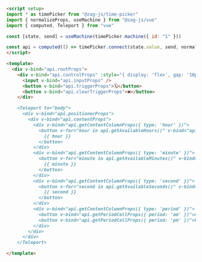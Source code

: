 ```md
<script setup>
import * as timePicker from "@zag-js/time-picker"
import { normalizeProps, useMachine } from "@zag-js/vue"
import { computed, Teleport } from "vue"

const [state, send] = useMachine(timePicker.machine({ id: "1" }))

const api = computed(() => timePicker.connect(state.value, send, normalizeProps))
</script>

<template>
  <div v-bind="api.rootProps">
    <div v-bind="api.controlProps" :style="{ display: 'flex', gap: '10px' }">
      <input v-bind="api.inputProps" />
      <button v-bind="api.triggerProps">🗓</button>
      <button v-bind="api.clearTriggerProps">❌</button>
    </div>

    <Teleport to="body">
      <div v-bind="api.positionerProps">
        <div v-bind="api.contentProps">
          <div v-bind="api.getContentColumnProps({ type: 'hour' })">
            <button v-for="hour in api.getAvailableHours()" v-bind="api.getHourCellProps({ hour })">
              {{ hour }}
            </button>
          </div>
          <div v-bind="api.getContentColumnProps({ type: 'minute' })">
            <button v-for="minute in api.getAvailableMinutes()" v-bind="api.getMinuteCellProps({ minute })">
              {{ minute }}
            </button>
          </div>
          <div v-bind="api.getContentColumnProps({ type: 'second' })">
            <button v-for="second in api.getAvailableSeconds()" v-bind="api.getSecondCellProps({ second })">
              {{ second }}
            </button>
          </div>
          <div v-bind="api.getContentColumnProps({ type: 'period' })">
            <button v-bind="api.getPeriodCellProps({ period: 'am' })">AM</button>
            <button v-bind="api.getPeriodCellProps({ period: 'pm' })">PM</button>
          </div>
        </div>
      </div>
    </Teleport>

</template>
```
